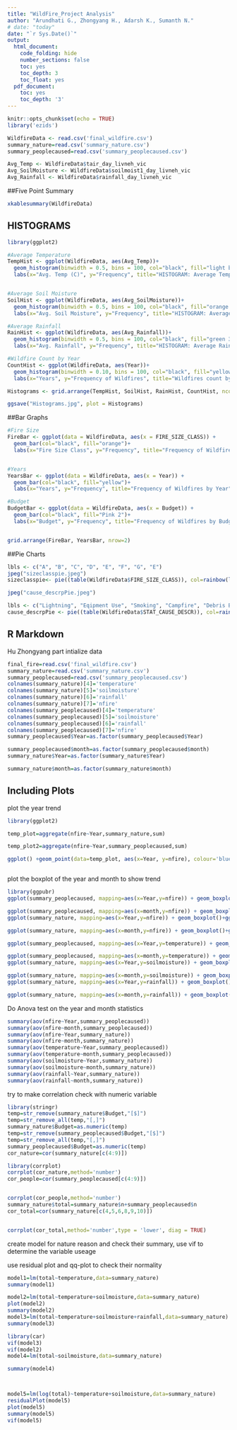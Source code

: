```yaml
---
title: "WildFire_Project Analysis"
author: "Arundhati G., Zhongyang H., Adarsh K., Sumanth N."
# date: "today"
date: "`r Sys.Date()`"
output:
  html_document:
    code_folding: hide
    number_sections: false
    toc: yes
    toc_depth: 3
    toc_float: yes
  pdf_document:
    toc: yes
    toc_depth: '3'
---
```


```r
knitr::opts_chunk$set(echo = TRUE)
library('ezids')
```


```r
WildfireData <- read.csv('final_wildfire.csv')
summary_nature=read.csv('summary_nature.csv')
summary_peoplecaused=read.csv('summary_peoplecaused.csv')
```

```r

Avg_Temp <- WildfireData$tair_day_livneh_vic
Avg_SoilMoisture <- WildfireData$soilmoist1_day_livneh_vic
Avg_Rainfall <- WildfireData$rainfall_day_livneh_vic

```

##Five Point Summary 
```r
xkablesummary(WildfireData)
```

## HISTOGRAMS

```r

library(ggplot2)

#Average Temperature
TempHist <- ggplot(WildfireData, aes(Avg_Temp))+ 
  geom_histogram(binwidth = 0.5, bins = 100, col="black", fill="light blue 2") +
  labs(x="Avg. Temp (C)", y="Frequency", title="HISTOGRAM: Average Temprature") 


#Average Soil Moisture
SoilHist <- ggplot(WildfireData, aes(Avg_SoilMoisture))+ 
  geom_histogram(binwidth = 0.5, bins = 100, col="black", fill="orange red 2") +
  labs(x="Avg. Soil Moisture", y="Frequency", title="HISTOGRAM: Average Soil Moisture") 

#Average Rainfall
RainHist <- ggplot(WildfireData, aes(Avg_Rainfall))+ 
  geom_histogram(binwidth = 0.5, bins = 100, col="black", fill="green 3") +
  labs(x="Avg. Rainfall", y="Frequency", title="HISTOGRAM: Average Rainfall") 

#Wildfire Count by Year
CountHist <- ggplot(WildfireData, aes(Year))+ 
  geom_histogram(binwidth = 0.10, bins = 100, col="black", fill="yellow", stat="count") +
  labs(x="Years", y="Frequency of Wildfires", title="Wildfires count by year", )

Histograms <- grid.arrange(TempHist, SoilHist, RainHist, CountHist, ncol=2, nrow=2)

ggsave("Histograms.jpg", plot = Histograms)
```


##Bar Graphs
```r

#Fire Size
FireBar <- ggplot(data = WildfireData, aes(x = FIRE_SIZE_CLASS)) +
  geom_bar(col="black", fill="orange")+
  labs(x="Fire Size Class", y="Frequency", title="Frequency of Wildfires by Size Classes") 


#Years
YearsBar <- ggplot(data = WildfireData, aes(x = Year)) +
  geom_bar(col="black", fill="yellow")+
  labs(x="Years", y="Frequency", title="Frequency of Wildfires by Year")

#Budget
BudgetBar <- ggplot(data = WildfireData, aes(x = Budget)) +
  geom_bar(col="black", fill="Pink 2")+
  labs(x="Budget", y="Frequency", title="Frequency of Wildfires by Budget")


grid.arrange(FireBar, YearsBar, nrow=2)


```

##Pie Charts
```r
lbls <- c("A", "B", "C", "D", "E", "F", "G", "E")
jpeg("sizeclasspie.jpeg")
sizeclasspie<- pie((table(WildfireData$FIRE_SIZE_CLASS)), col=rainbow(length(lbls)), main="Pie Chart of Fire Size Class")

```

```r

jpeg("cause_descrpPie.jpeg")

lbls <- c("Lightning", "Eqipment Use", "Smoking", "Campfire", "Debris Burning", "Railroad", "Arson", "Children", "Misc." )
cause_descrpPie <- pie((table(WildfireData$STAT_CAUSE_DESCR)), col=rainbow(length(lbls)), main="Pie Chart of Wildfire Cause")

```


## R Markdown
Hu Zhongyang part
intialize data

```r
final_fire=read.csv('final_wildfire.csv')
summary_nature=read.csv('summary_nature.csv')
summary_peoplecaused=read.csv('summary_peoplecaused.csv')
colnames(summary_nature)[4]='temperature'
colnames(summary_nature)[5]='soilmoisture'
colnames(summary_nature)[6]='rainfall'
colnames(summary_nature)[7]='nfire'
colnames(summary_peoplecaused)[4]='temperature'
colnames(summary_peoplecaused)[5]='soilmoisture'
colnames(summary_peoplecaused)[6]='rainfall'
colnames(summary_peoplecaused)[7]='nfire'
summary_peoplecaused$Year=as.factor(summary_peoplecaused$Year)

summary_peoplecaused$month=as.factor(summary_peoplecaused$month)
summary_nature$Year=as.factor(summary_nature$Year)

summary_nature$month=as.factor(summary_nature$month)
```

## Including Plots

plot the year trend

```r
library(ggplot2)

temp_plot=aggregate(nfire~Year,summary_nature,sum)

temp_plot2=aggregate(nfire~Year,summary_peoplecaused,sum)

ggplot() +geom_point(data=temp_plot, aes(x=Year, y=nfire), colour='blue') + geom_point(data=temp_plot2, aes(x=Year, y=nfire),colour='red')+labs(title='Number of Fires Each Year (red for people caused fire bule for other reasons)',y='Number of Fires')



```
plot the boxplot of the year and month to show trend

```r
library(ggpubr)
ggplot(summary_peoplecaused, mapping=aes(x=Year,y=nfire)) + geom_boxplot()+ggtitle('box-plot of number of people-caused fires for different years')+ylab('Number of Fires')

ggplot(summary_peoplecaused, mapping=aes(x=month,y=nfire)) + geom_boxplot()+ggtitle('box-plot of number of people-caused fires for different months')+ylab('Number of Fires')
ggplot(summary_nature, mapping=aes(x=Year,y=nfire)) + geom_boxplot()+ggtitle('box-plot of number of fires caused by other reasons for different years')+ylab('Number of Fires')

ggplot(summary_nature, mapping=aes(x=month,y=nfire)) + geom_boxplot()+ggtitle('box-plot of number of fires caused by other reasons for different months')+ylab('Number of Fires')

```
```r
ggplot(summary_peoplecaused, mapping=aes(x=Year,y=temperature)) + geom_boxplot()+ggtitle('box-plot of temperature for different years')+ylab('temperature')

ggplot(summary_peoplecaused, mapping=aes(x=month,y=temperature)) + geom_boxplot()+ggtitle('box-plot of temperature for different months')+ylab('temperature')
ggplot(summary_nature, mapping=aes(x=Year,y=soilmoisture)) + geom_boxplot()+ggtitle('box-plot of soil moisture for different years')+ylab('soil moisture')

ggplot(summary_nature, mapping=aes(x=month,y=soilmoisture)) + geom_boxplot()+ggtitle('box-plot of soil moisture for different months')+ylab('soil moisture')
ggplot(summary_nature, mapping=aes(x=Year,y=rainfall)) + geom_boxplot()+ggtitle('box-plot of rainfall for different years')+ylab('average daily rainfall')

ggplot(summary_nature, mapping=aes(x=month,y=rainfall)) + geom_boxplot()+ggtitle('box-plot of rainfall for different months')+ylab('average daily rainfall')

```

Do Anova test on the year and month statistics
```r
summary(aov(nfire~Year,summary_peoplecaused))
summary(aov(nfire~month,summary_peoplecaused))
summary(aov(nfire~Year,summary_nature))
summary(aov(nfire~month,summary_nature))
summary(aov(temperature~Year,summary_peoplecaused))
summary(aov(temperature~month,summary_peoplecaused))
summary(aov(soilmoisture~Year,summary_nature))
summary(aov(soilmoisture~month,summary_nature))
summary(aov(rainfall~Year,summary_nature))
summary(aov(rainfall~month,summary_nature))
```

try to make correlation check with numeric variable
```r
library(stringr)
temp=str_remove(summary_nature$Budget,"[$]")
temp=str_remove_all(temp,"[,]")
summary_nature$Budget=as.numeric(temp)
temp=str_remove(summary_peoplecaused$Budget,"[$]")
temp=str_remove_all(temp,"[,]")
summary_peoplecaused$Budget=as.numeric(temp)
cor_nature=cor(summary_nature[c(4:9)])

library(corrplot)
corrplot(cor_nature,method='number')
cor_people=cor(summary_peoplecaused[c(4:9)])


corrplot(cor_people,method='number')
summary_nature$total=summary_nature$n+summary_peoplecaused$n
cor_total=cor(summary_nature[c(4,5,6,8,9,10)])


corrplot(cor_total,method='number',type = 'lower', diag = TRUE)
```


create model for nature reason
and check their summary, use vif to determine the variable useage

use residual plot and qq-plot to check their normality
```r

model1=lm(total~temperature,data=summary_nature)
summary(model1)

model2=lm(total~temperature+soilmoisture,data=summary_nature)
plot(model2)
summary(model2)
model3=lm(total~temperature+soilmoisture+rainfall,data=summary_nature)
summary(model3)

library(car)
vif(model3)
vif(model2)
model4=lm(total~soilmoisture,data=summary_nature)

summary(model4)



model5=lm(log(total)~temperature+soilmoisture,data=summary_nature)
residualPlot(model5)
plot(model5)
summary(model5)
vif(model5)
```
